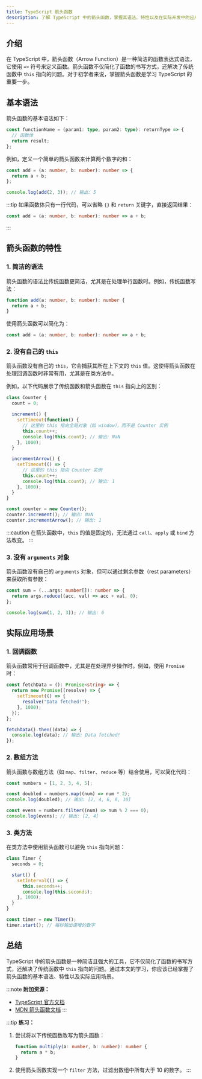 ```yaml
---
title: TypeScript 箭头函数
description: 了解 TypeScript 中的箭头函数，掌握其语法、特性以及在实际开发中的应用场景。
---
```


## 介绍

在 TypeScript 中，箭头函数（Arrow Function）是一种简洁的函数表达式语法，它使用 `=>` 符号来定义函数。箭头函数不仅简化了函数的书写方式，还解决了传统函数中 `this` 指向的问题。对于初学者来说，掌握箭头函数是学习 TypeScript 的重要一步。

## 基本语法

箭头函数的基本语法如下：

```typescript
const functionName = (param1: type, param2: type): returnType => {
  // 函数体
  return result;
};
```

例如，定义一个简单的箭头函数来计算两个数字的和：

```typescript
const add = (a: number, b: number): number => {
  return a + b;
};

console.log(add(2, 3)); // 输出: 5
```

:::tip
如果函数体只有一行代码，可以省略 `{}` 和 `return` 关键字，直接返回结果：

```typescript
const add = (a: number, b: number): number => a + b;
```
:::

## 箭头函数的特性

### 1. 简洁的语法

箭头函数的语法比传统函数更简洁，尤其是在处理单行函数时。例如，传统函数写法：

```typescript
function add(a: number, b: number): number {
  return a + b;
}
```

使用箭头函数可以简化为：

```typescript
const add = (a: number, b: number): number => a + b;
```

### 2. 没有自己的 `this`

箭头函数没有自己的 `this`，它会捕获其所在上下文的 `this` 值。这使得箭头函数在处理回调函数时非常有用，尤其是在类方法中。

例如，以下代码展示了传统函数和箭头函数在 `this` 指向上的区别：

```typescript
class Counter {
  count = 0;

  increment() {
    setTimeout(function() {
      // 这里的 this 指向全局对象（如 window），而不是 Counter 实例
      this.count++;
      console.log(this.count); // 输出: NaN
    }, 1000);
  }

  incrementArrow() {
    setTimeout(() => {
      // 这里的 this 指向 Counter 实例
      this.count++;
      console.log(this.count); // 输出: 1
    }, 1000);
  }
}

const counter = new Counter();
counter.increment(); // 输出: NaN
counter.incrementArrow(); // 输出: 1
```

:::caution
在箭头函数中，`this` 的值是固定的，无法通过 `call`、`apply` 或 `bind` 方法改变。
:::

### 3. 没有 `arguments` 对象

箭头函数没有自己的 `arguments` 对象，但可以通过剩余参数（rest parameters）来获取所有参数：

```typescript
const sum = (...args: number[]): number => {
  return args.reduce((acc, val) => acc + val, 0);
};

console.log(sum(1, 2, 3)); // 输出: 6
```

## 实际应用场景

### 1. 回调函数

箭头函数常用于回调函数中，尤其是在处理异步操作时。例如，使用 `Promise` 时：

```typescript
const fetchData = (): Promise<string> => {
  return new Promise((resolve) => {
    setTimeout(() => {
      resolve("Data fetched!");
    }, 1000);
  });
};

fetchData().then((data) => {
  console.log(data); // 输出: Data fetched!
});
```

### 2. 数组方法

箭头函数与数组方法（如 `map`、`filter`、`reduce` 等）结合使用，可以简化代码：

```typescript
const numbers = [1, 2, 3, 4, 5];

const doubled = numbers.map((num) => num * 2);
console.log(doubled); // 输出: [2, 4, 6, 8, 10]

const evens = numbers.filter((num) => num % 2 === 0);
console.log(evens); // 输出: [2, 4]
```

### 3. 类方法

在类方法中使用箭头函数可以避免 `this` 指向问题：

```typescript
class Timer {
  seconds = 0;

  start() {
    setInterval(() => {
      this.seconds++;
      console.log(this.seconds);
    }, 1000);
  }
}

const timer = new Timer();
timer.start(); // 每秒输出递增的数字
```

## 总结

TypeScript 中的箭头函数是一种简洁且强大的工具，它不仅简化了函数的书写方式，还解决了传统函数中 `this` 指向的问题。通过本文的学习，你应该已经掌握了箭头函数的基本语法、特性以及实际应用场景。

:::note
**附加资源：**
- [TypeScript 官方文档](https://www.typescriptlang.org/docs/)
- [MDN 箭头函数文档](https://developer.mozilla.org/zh-CN/docs/Web/JavaScript/Reference/Functions/Arrow_functions)
:::

:::tip
**练习：**
1. 尝试将以下传统函数改写为箭头函数：
   ```typescript
   function multiply(a: number, b: number): number {
     return a * b;
   }
   ```
2. 使用箭头函数实现一个 `filter` 方法，过滤出数组中所有大于 10 的数字。
:::